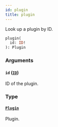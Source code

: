 ```yaml
---
id: plugin
title: plugin
---
```


Look up a plugin by ID.

```graphql
plugin(
  id: ID!
): Plugin
```

### Arguments

#### `id` ([`ID`](../../../developer/api-reference/scalars/id))

ID of the plugin.

### Type

#### [`Plugin`](../../../developer/api-reference/objects/plugin)

Plugin.
